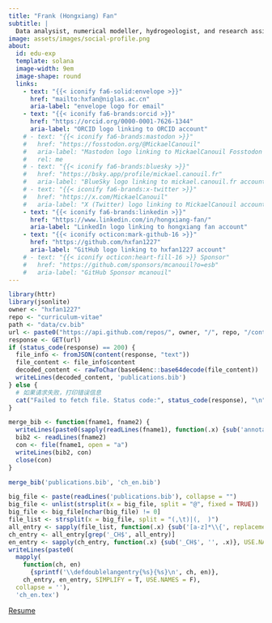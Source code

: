 ```yaml
---
title: "Frank (Hongxiang) Fan"
subtitle: |
  Data analysist, numerical modeller, hydrogeologist, and research assitant
image: assets/images/social-profile.png
about:
  id: edu-exp
  template: solana
  image-width: 9em
  image-shape: round
  links:
    - text: "{{< iconify fa6-solid:envelope >}}"
      href: "mailto:hxfan@niglas.ac.cn"
      aria-label: "envelope logo for email"
    - text: "{{< iconify fa6-brands:orcid >}}"
      href: "https://orcid.org/0000-0001-7626-1344"
      aria-label: "ORCID logo linking to ORCID account"
    # - text: "{{< iconify fa6-brands:mastodon >}}"
    #   href: "https://fosstodon.org/@MickaelCanouil"
    #   aria-label: "Mastodon logo linking to MickaelCanouil Fosstodon account"
    #   rel: me
    # - text: "{{< iconify fa6-brands:bluesky >}}"
    #   href: "https://bsky.app/profile/mickael.canouil.fr"
    #   aria-label: "BlueSky logo linking to mickael.canouil.fr account"
    # - text: "{{< iconify fa6-brands:x-twitter >}}"
    #   href: "https://x.com/MickaelCanouil"
    #   aria-label: "X (Twitter) logo linking to MickaelCanouil account"
    - text: "{{< iconify fa6-brands:linkedin >}}"
      href: "https://www.linkedin.com/in/hongxiang-fan/"
      aria-label: "LinkedIn logo linking to hongxiang fan account"
    - text: "{{< iconify octicon:mark-github-16 >}}"
      href: "https://github.com/hxfan1227"
      aria-label: "GitHub logo linking to hxfan1227 account"
    # - text: "{{< iconify octicon:heart-fill-16 >}} Sponsor"
    #   href: "https://github.com/sponsors/mcanouil?o=esb"
    #   aria-label: "GitHub Sponsor mcanouil"
---
```


```r
library(httr)
library(jsonlite)
owner <- "hxfan1227"  
repo <- "curriculum-vitae"   
path <- "data/cv.bib"
url <- paste0("https://api.github.com/repos/", owner, "/", repo, "/contents/", path)
response <- GET(url)
if (status_code(response) == 200) {
  file_info <- fromJSON(content(response, "text"))
  file_content <- file_info$content
  decoded_content <- rawToChar(base64enc::base64decode(file_content))
  writeLines(decoded_content, 'publications.bib')
} else {
  # 如果请求失败，打印错误信息
  cat("Failed to fetch file. Status code:", status_code(response), "\n")
}

merge_bib <- function(fname1, fname2) {
  writeLines(paste0(sapply(readLines(fname1), function(.x) {sub('annotaion', replacement = 'autor+an', .x)}, USE.NAMES = F), collapse = '\n'), fname1)
  bib2 <- readLines(fname2)
  con <- file(fname1, open = "a")
  writeLines(bib2, con)
  close(con)
}

merge_bib('publications.bib', 'ch_en.bib')

big_file <- paste(readLines('publications.bib'), collapse = "")
big_file <- unlist(strsplit(x = big_file, split = "@", fixed = TRUE))
big_file <- big_file[nchar(big_file) != 0]
file_list <- strsplit(x = big_file, split = "(,\t)|(,  )")
all_entry <- sapply(file_list, function(.x) {sub('[a-z]*\\{', replacement = '', x = .x[1])}, USE.NAMES = F)
ch_entry <- all_entry[grep('_CH$', all_entry)]
en_entry <- sapply(ch_entry, function(.x) {sub('_CH$', '', .x)}, USE.NAMES = F)
writeLines(paste0(
  mapply(
    function(ch, en) 
      {sprintf('\\defdoublelangentry{%s}{%s}\n', ch, en)}, 
    ch_entry, en_entry, SIMPLIFY = T, USE.NAMES = F), 
  collapse = ''), 
  'ch_en.tex')
```


[Resume](resume.pdf)


